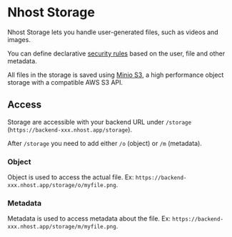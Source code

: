 # Nhost Storage

Nhost Storage lets you handle user-generated files, such as videos and images.

You can define declarative [security rules](/storage/security-rules) based on the user, file and other metadata.

All files in the storage is saved using [Minio S3](https://github.com/minio/minio), a high performance object storage with a compatible AWS S3 API.

## Access

Storage are accessible with your backend URL under `/storage` (`https://backend-xxx.nhost.app/storage`).

After `/storage` you need to add either `/o` (object) or `/m` (metadata).

### Object

Object is used to access the actual file. Ex: `https://backend-xxx.nhost.app/storage/o/myfile.png`.

### Metadata

Metadata is used to access metadata about the file. Ex: `https://backend-xxx.nhost.app/storage/m/myfile.png`.
